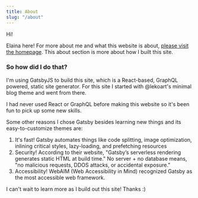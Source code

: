 ```yaml
---
title: About
slug: "/about"
---
```

Hi!

Elaina here! For more about me and what this website is about, [please visit the homepage](http://melted-boundary.surge.sh/).
This about section is more about how I built this site. 

### So how did I do that?

I'm using GatsbyJS to build this site, which is a
React-based, GraphQL powered, static site generator. For this site I started with @lekoart's minimal blog theme and went from there. 

I had never used React or GraphQL before making this website so it's been fun to pick up some new skills.

Some other reasons I chose Gatsby besides learning new things and its easy-to-customize themes are:

1. It's fast! Gatsby automates things like code splitting, image optimization, inlining critical styles, lazy-loading, and prefetching resources
2. Security! According to their website, "Gatsby’s serverless rendering generates static HTML at build time." No server + no database means, "no malicious requests, DDOS attacks, or accidental exposure."
3. Accessibility! WebAIM (Web Accessibility in Mind) recognized Gatsby as the most accessible web framework.

I can't wait to learn more as I build out this site! Thanks :)